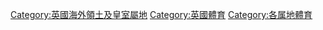 [[Category:英國海外領土及皇室屬地|Category:英國海外領土及皇室屬地]]
[[Category:英國體育|Category:英國體育]]
[[Category:各属地體育|Category:各属地體育]]